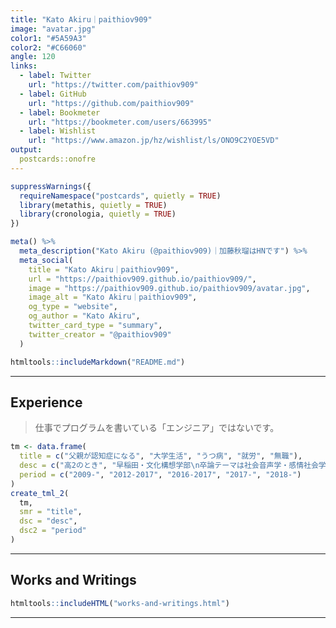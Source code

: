```yaml
---
title: "Kato Akiru｜paithiov909"
image: "avatar.jpg"
color1: "#5A59A3"
color2: "#C66060"
angle: 120
links:
  - label: Twitter
    url: "https://twitter.com/paithiov909"
  - label: GitHub
    url: "https://github.com/paithiov909"
  - label: Bookmeter
    url: "https://bookmeter.com/users/663995"
  - label: Wishlist
    url: "https://www.amazon.jp/hz/wishlist/ls/ONO9C2YOE5VD"
output:
  postcards::onofre
---
```


```r
suppressWarnings({
  requireNamespace("postcards", quietly = TRUE)
  library(metathis, quietly = TRUE)
  library(cronologia, quietly = TRUE)
})

meta() %>%
  meta_description("Kato Akiru (@paithiov909)｜加藤秋瑠はHNです") %>%
  meta_social(
    title = "Kato Akiru｜paithiov909",
    url = "https://paithiov909.github.io/paithiov909/",
    image = "https://paithiov909.github.io/paithiov909/avatar.jpg",
    image_alt = "Kato Akiru｜paithiov909",
    og_type = "website",
    og_author = "Kato Akiru",
    twitter_card_type = "summary",
    twitter_creator = "@paithiov909"
  )
```

```r
htmltools::includeMarkdown("README.md")
```

---

## Experience

> 仕事でプログラムを書いている「エンジニア」ではないです。

```r
tm <- data.frame(
  title = c("父親が認知症になる", "大学生活", "うつ病", "就労", "無職"),
  desc = c("高2のとき", "早稲田・文化構想学部\n卒論テーマは社会音声学・感情社会学", "1年間の休学後、秋田から週一で東京に通いながら大学を卒業する", "パートタイム（調理補助）", "Webライティング、Rプログラミングなどを細々と"),
  period = c("2009-", "2012-2017", "2016-2017", "2017-", "2018-")
)
create_tml_2(
  tm,
  smr = "title", 
  dsc = "desc", 
  dsc2 = "period"
)
```

---

## Works and Writings

```r
htmltools::includeHTML("works-and-writings.html")
```

---

